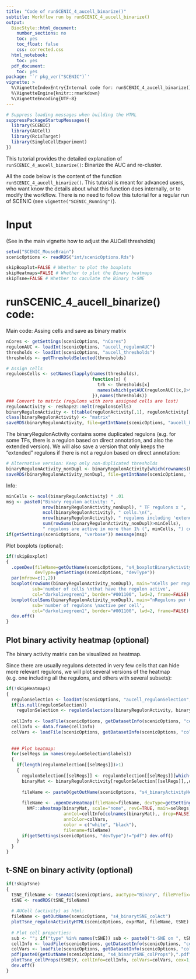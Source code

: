 ```yaml
---
title: "Code of runSCENIC_4_aucell_binarize()"
subtitle: Workflow run by runSCENIC_4_aucell_binarize() 
output:
  BiocStyle::html_document:
    number_sections: no
    toc: yes
    toc_float: false
    css: corrected.css
  html_notebook:
    toc: yes
  pdf_document:
    toc: yes
package: '`r pkg_ver("SCENIC")`'
vignette: >
  %\VignetteIndexEntry{Internal code for: runSCENIC_4_aucell_binarize()} 
  %\VignetteEngine{knitr::rmarkdown} 
  %\VignetteEncoding{UTF-8}
---
```


```r
# Suppress loading messages when building the HTML
suppressPackageStartupMessages({
  library(SCENIC)
  library(AUCell)
  library(RcisTarget)
  library(SingleCellExperiment)
})
```

This tutorial provides the detailed explanation of `runSCENIC_4_aucell_binarize()`: Binarize the AUC and re-cluster.

All the code below is the content of the function `runSCENIC_4_aucell_binarize()`. This tutorial is meant for advanced users, who want know the details about what this function does internally, or to modify the workflow. There is no need to follow this tutorial for a regular run of SCENIC (see `vignette("SCENIC_Running")`).

# Input

(See in the main vignette how to adjust the AUCell thresholds)

```r
setwd("SCENIC_MouseBrain")
scenicOptions <- readRDS("int/scenicOptions.Rds")

skipBoxplot=FALSE # Whether to plot the boxplots
skipHeatmaps=FALSE # Whether to plot the Binary heatmaps
skipTsne=FALSE # Whether to caculate the Binary t-SNE
```

# runSCENIC_4_aucell_binarize() code:

Main code: Assing cells and save as binary matrix
```r
nCores <- getSettings(scenicOptions, "nCores")
regulonAUC <- loadInt(scenicOptions, "aucell_regulonAUC")
thresholds <- loadInt(scenicOptions, "aucell_thresholds")
thresholds <- getThresholdSelected(thresholds)

# Assign cells
regulonsCells <- setNames(lapply(names(thresholds), 
                                 function(x) {
                                   trh <- thresholds[x]
                                   names(which(getAUC(regulonAUC)[x,]>trh))
                                 }),names(thresholds))
### Convert to matrix (regulons with zero assigned cells are lost)
regulonActivity <- reshape2::melt(regulonsCells)
binaryRegulonActivity <- t(table(regulonActivity[,1], regulonActivity[,2]))
class(binaryRegulonActivity) <- "matrix"
saveRDS(binaryRegulonActivity, file=getIntName(scenicOptions, "aucell_binary_full"))
```

The binaryRegulonActivity contains some duplicated regulons (e.g. for some TFs, there is a regulon based on direct annotation, and also the extended version). We will also save a version that only keeps the "extended" regulons if there is not a regulon based on direct annotation:
```r
# Alternative version: Keep only non-duplicated thresholds
binaryRegulonActivity_nonDupl <- binaryRegulonActivity[which(rownames(binaryRegulonActivity) %in% onlyNonDuplicatedExtended(rownames(binaryRegulonActivity))),]
saveRDS(binaryRegulonActivity_nonDupl, file=getIntName(scenicOptions, "aucell_binary_nonDupl"))
```

Info: 
```r
minCells <- ncol(binaryRegulonActivity) * .01
msg <- paste0("Binary regulon activity: ",
              nrow(binaryRegulonActivity_nonDupl), " TF regulons x ",
              ncol(binaryRegulonActivity), " cells.\n(",
              nrow(binaryRegulonActivity), " regulons including 'extended' versions)\n",
              sum(rowSums(binaryRegulonActivity_nonDupl)>minCells),
              " regulons are active in more than 1% (", minCells, ") cells.")
if(getSettings(scenicOptions, "verbose")) message(msg)
```

Plot boxplots (optional):
```r
if(!skipBoxplot)
{
  .openDev(fileName=getOutName(scenicOptions, "s4_boxplotBinaryActivity"),
           devType=getSettings(scenicOptions, "devType"))
  par(mfrow=c(1,2))
  boxplot(rowSums(binaryRegulonActivity_nonDupl), main="nCells per regulon",
          sub='number of cells \nthat have the regulon active',
          col="darkolivegreen1", border="#001100", lwd=2, frame=FALSE)
  boxplot(colSums(binaryRegulonActivity_nonDupl), main="nRegulons per Cell",
          sub='number of regulons \nactive per cell',
          col="darkolivegreen1", border="#001100", lwd=2, frame=FALSE)
  dev.off()
}
```

## Plot binary activity heatmap (optional)

The binary activity matrix can be visualized as heatmap. 

Since there are usually regulons detected in very few cells that can hide more relevant regulons, we will plot several versions of the heatmap (e.g. one including all the regulons, and others with several subsets):

```r
if(!skipHeatmaps)
{
  regulonSelection <- loadInt(scenicOptions, "aucell_regulonSelection", ifNotExists="null", verbose=FALSE)
  if(is.null(regulonSelection)) 
    regulonSelection <- regulonSelections(binaryRegulonActivity, binaryRegulonActivity_nonDupl, minCells)
  
  cellInfo <- loadFile(scenicOptions, getDatasetInfo(scenicOptions, "cellInfo"), ifNotExists="null")
  cellInfo <- data.frame(cellInfo)
  colVars <- loadFile(scenicOptions, getDatasetInfo(scenicOptions, "colVars"), ifNotExists="null")
  
  
  ### Plot heatmap:
  for(selRegs in names(regulonSelection$labels))
  {
    if(length(regulonSelection[[selRegs]])>1)
    {
      regulonSelection[[selRegs]] <- regulonSelection[[selRegs]][which(regulonSelection[[selRegs]] %in% rownames(binaryRegulonActivity))]
      binaryMat <- binaryRegulonActivity[regulonSelection[[selRegs]],,drop=FALSE]
      
      fileName <- paste0(getOutName(scenicOptions, "s4_binaryActivityHeatmap"),selRegs)
      
      fileName <- .openDevHeatmap(fileName=fileName, devType=getSettings(scenicOptions, "devType"))
        NMF::aheatmap(binaryMat, scale="none", revC=TRUE, main=selRegs,   
                      annCol=cellInfo[colnames(binaryMat),, drop=FALSE],
                      annColor=colVars,
                      color = c("white", "black"),
                      filename=fileName)
      if(getSettings(scenicOptions, "devType")!="pdf") dev.off()
    }
  }
}  
```

## t-SNE on binary activity (optional)
```r
if(!skipTsne)
{
  tSNE_fileName <- tsneAUC(scenicOptions, aucType="Binary", filePrefix=getIntName(scenicOptions, "tsne_prefix"), onlyHighConf=FALSE) # default: nPcs, perpl, seed
  tSNE <- readRDS(tSNE_fileName)
  
  # AUCell (activity) as html: 
  fileName <- getOutName(scenicOptions, "s4_binarytSNE_colAct")
  plotTsne_regulonActivityHTML(scenicOptions, exprMat, fileName, tSNE) #open the resulting html locally
  
  # Plot cell properties:
  sub <- ""; if("type" %in% names(tSNE)) sub <- paste0("t-SNE on ", tSNE$type)
  cellInfo <- loadFile(scenicOptions, getDatasetInfo(scenicOptions, "cellInfo"), ifNotExists="null")
  colVars <- loadFile(scenicOptions, getDatasetInfo(scenicOptions, "colVars"), ifNotExists="null")
  pdf(paste0(getOutName(scenicOptions, "s4_binarytSNE_colProps"),".pdf"))
  plotTsne_cellProps(tSNE$Y, cellInfo=cellInfo, colVars=colVars, cex=1, sub=sub)
  dev.off()
}
```